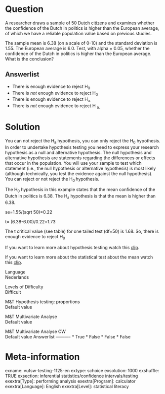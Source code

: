 Question
========
A researcher draws a sample of 50 Dutch citizens and examines whether
the confidence of the Dutch in politics is higher than the European
average, of which we have a reliable population value based on previous
studies.  
  
The sample mean is 6.38 (on a scale of 0-10) and the standard deviation
is 1.55. The European average is 6.0. Test, with alpha = 0.05, whether
the confidence of the Dutch in politics is higher than the European
average. What is the conclusion?

Answerlist
----------
* There is enough evidence to reject H<sub>0</sub>
* There is *not* enough evidence to reject H<sub>0</sub>
* There is enough evidence to reject H<sub>a.</sub>
* There is *not* enough evidence to reject H <sub>a.</sub>

Solution
========





You can not reject the H<sub>a</sub> hypothesis, you can only reject the
H<sub>0</sub> hypothesis.  
In order to undertake hypothesis testing you need to express your
research hypothesis as a null and alternative hypothesis. The null
hypothesis and alternative hypothesis are statements regarding the
differences or effects that occur in the population. You will use your
sample to test which statement (i.e., the null hypothesis or alternative
hypothesis) is most likely (although technically, you test the evidence
against the null hypothesis). You can reject or not reject the
H<sub>0 </sub>hypothesis.  
  
  
The H<sub>0</sub> hypothesis in this example states that the mean
confidence of the Dutch in politics is 6.38. The H<sub>a</sub>
hypothesis is that the mean is higher than 6.38.  
  
  
se=1.55/(sqrt 50)=0.22  
  
  
t= (6.38-6.00)/0.22=1.73  
  
  
The t critical value (see table) for one tailed test (df=50) is 1.68.
So, there is enough evidence to reject H<sub>0</sub>  
  
  
If you want to learn more about hypothesis testing watch
this [clip](https://www.youtube.com/watch?v=1xwNztgZ7Ho&list=PLyLpEs0x9BnkUdochj7JEC-2javLshojj&index=1).  
  
  
If you want to learn more about the statistical test about the mean
watch this
[clip](https://www.youtube.com/watch?v=9V6L3Zu3PP0&index=3&list=PLyLpEs0x9BnkUdochj7JEC-2javLshojj).





Language  
Nederlands

Levels of Difficulty  
Difficult

M&T Hypothesis testing: proportions  
Default value

M&T Multivariate Analyse  
Default value

M&T Multivariate Analyse CW  
Default value
Answerlist
----------
* True
* False
* False
* False

Meta-information
================
exname: vufsw-testing-1125-en
extype: schoice
exsolution: 1000
exshuffle: TRUE
exsection: inferential statistics/confidence intervals/testing
exextra[Type]: performing analysis
exextra[Program]: calculator
exextra[Language]: English
exextra[Level]: statistical literacy

